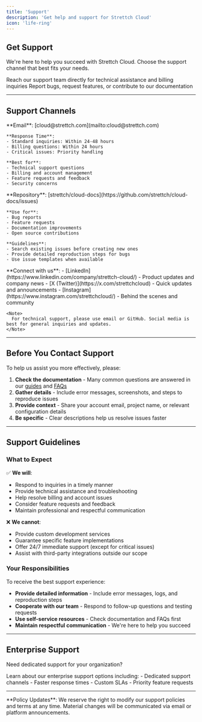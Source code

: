 ```yaml
---
title: 'Support'
description: 'Get help and support for Strettch Cloud'
icon: 'life-ring'
---
```


## Get Support

We're here to help you succeed with Strettch Cloud. Choose the support channel that best fits your needs.

<CardGroup cols={2}>
  <Card title="Email Support" icon="envelope" href="mailto:cloud@strettch.com">
    Reach our support team directly for technical assistance and billing inquiries
  </Card>
  <Card title="GitHub Issues" icon="github" href="https://github.com/strettch/cloud-docs/issues">
    Report bugs, request features, or contribute to our documentation
  </Card>
</CardGroup>

---

## Support Channels

<AccordionGroup>
  <Accordion title="Email Support" icon="envelope">
    **Email**: [cloud@strettch.com](mailto:cloud@strettch.com)

    **Response Time**:
    - Standard inquiries: Within 24-48 hours
    - Billing questions: Within 24 hours
    - Critical issues: Priority handling

    **Best for**:
    - Technical support questions
    - Billing and account management
    - Feature requests and feedback
    - Security concerns
  </Accordion>

  <Accordion title="GitHub" icon="github">
    **Repository**: [strettch/cloud-docs](https://github.com/strettch/cloud-docs/issues)

    **Use for**:
    - Bug reports
    - Feature requests
    - Documentation improvements
    - Open source contributions

    **Guidelines**:
    - Search existing issues before creating new ones
    - Provide detailed reproduction steps for bugs
    - Use issue templates when available
  </Accordion>

  <Accordion title="Social Media" icon="share-nodes">
    **Connect with us**:
    - [LinkedIn](https://www.linkedin.com/company/strettch-cloud/) - Product updates and company news
    - [X (Twitter)](https://x.com/strettchcloud) - Quick updates and announcements
    - [Instagram](https://www.instagram.com/strettchcloud/) - Behind the scenes and community

    <Note>
      For technical support, please use email or GitHub. Social media is best for general inquiries and updates.
    </Note>
  </Accordion>
</AccordionGroup>

---

## Before You Contact Support

To help us assist you more effectively, please:

1. **Check the documentation** - Many common questions are answered in our [guides](/guides/teams) and [FAQs](/faqs/paying-your-bill)
2. **Gather details** - Include error messages, screenshots, and steps to reproduce issues
3. **Provide context** - Share your account email, project name, or relevant configuration details
4. **Be specific** - Clear descriptions help us resolve issues faster

---

## Support Guidelines

### What to Expect

✅ **We will**:
- Respond to inquiries in a timely manner
- Provide technical assistance and troubleshooting
- Help resolve billing and account issues
- Consider feature requests and feedback
- Maintain professional and respectful communication

❌ **We cannot**:
- Provide custom development services
- Guarantee specific feature implementations
- Offer 24/7 immediate support (except for critical issues)
- Assist with third-party integrations outside our scope

### Your Responsibilities

To receive the best support experience:

- **Provide detailed information** - Include error messages, logs, and reproduction steps
- **Cooperate with our team** - Respond to follow-up questions and testing requests
- **Use self-service resources** - Check documentation and FAQs first
- **Maintain respectful communication** - We're here to help you succeed

---

## Enterprise Support

Need dedicated support for your organization?

<Card title="Contact Sales" icon="handshake" href="mailto:cloud@strettch.com?subject=Enterprise%20Support%20Inquiry">
  Learn about our enterprise support options including:
  - Dedicated support channels
  - Faster response times
  - Custom SLAs
  - Priority feature requests
</Card>

---

<Note>
  **Policy Updates**: We reserve the right to modify our support policies and terms at any time. Material changes will be communicated via email or platform announcements.
</Note>
